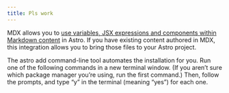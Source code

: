 ```yaml
---
title: Pls work
---
```


MDX allows you to [use variables, JSX expressions and components within Markdown content](https://docs.astro.build/en/guides/markdown-content/#mdx-only-features) in Astro. If you have existing content authored in MDX, this integration allows you to bring those files to your Astro project.

<Callout text="hello there" />

The astro add command-line tool automates the installation for you. Run one of the following commands in a new terminal window. (If you aren’t sure which package manager you’re using, run the first command.) Then, follow the prompts, and type “y” in the terminal (meaning “yes”) for each one.

<Banner title="Free beer" description="If your package.json has a &#x22;beer&#x22; script like tinacms build && <your-site-build-cmd>, this likely doesn't need to be changed. If your Netlify config is not running a custom build script (e.g astro build), you would have to change this to tinacms build && astro build" image="/aperture-vintage-HF1IO60tQdc-unsplash.jpg" />
